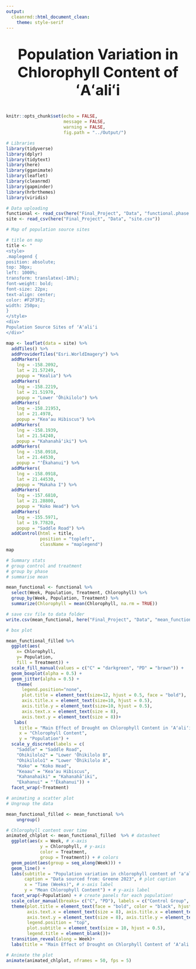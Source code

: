 ```yaml
---
output: 
  cleanrmd::html_document_clean:
    theme: style-serif
---
```


::: {style="text-align: center; font-size: 40px; font-weight: bold"}
Population Variation in Chlorophyll Content of ʻAʻaliʻi
:::

```r
knitr::opts_chunk$set(echo = FALSE, 
                      message = FALSE, 
                      warning = FALSE, 
                      fig.path = "../Output/")
```


```r
# Libraries  
library(tidyverse)
library(dplyr)
library(tidytext)
library(here)
library(gganimate)
library(leaflet)
library(cleanrmd)
library(gapminder)
library(hrbrthemes)
library(viridis)
```

```r
# Data uploading
functional <- read_csv(here("Final_Project", "Data", "functional.phase.data.csv"))
site <- read_csv(here("Final_Project", "Data", "site.csv"))
```

```r
# Map of population source sites

# title on map  
title <- "
<style> 
.maplegend {
position: absolute; 
top: 30px; 
left: 1000%; 
transform: translatex(-10%);
font-weight: bold; 
font-size: 22px; 
text-align: center;
color: #F2F3F2; 
width: 250px;
}
</style> 
<div> 
Population Source Sites of ʻAʻaliʻi 
</div>"

map <- leaflet(data = site) %>% 
  addTiles() %>% 
  addProviderTiles("Esri.WorldImagery") %>% 
  addMarkers(
    lng = -158.2092,
    lat = 21.57249, 
    popup = "Kealia") %>% 
  addMarkers(
    lng = -158.2219,
    lat = 21.51970, 
    popup = "Lower ʻŌhikilolo") %>% 
  addMarkers(
    lng = -158.21953,
    lat = 21.4978, 
    popup = "Keaʻau Hibiscus") %>% 
  addMarkers(
    lng = -158.1939,
    lat = 21.54240, 
    popup = "Kahanahāʻiki") %>% 
  addMarkers(
    lng = -158.0918,
    lat = 21.44530, 
    popup = "ʻĒkahanui") %>% 
  addMarkers(
    lng = -158.0918,
    lat = 21.44530, 
    popup = "Makaha I") %>% 
  addMarkers(
    lng = -157.6810,
    lat = 21.28800, 
    popup = "Koko Head") %>% 
  addMarkers(
    lng = -155.5971,
    lat = 19.77820, 
    popup = "Saddle Road") %>% 
  addControl(html = title, 
             position = "topleft", 
             className = "maplegend")
map

```


```r

# Summary stats  
# group control and treatment
# group by phase
# summarise mean

mean_functional <- functional %>% 
  select(Week, Population, Treatment, Chlorophyll) %>% 
  group_by(Week, Population, Treatment) %>% 
  summarize(Chlorophyll = mean(Chlorophyll, na.rm = TRUE))

# save csv file to data folder
write.csv(mean_functional, here("Final_Project", "Data", "mean_functional.csv"))

```
```r

# box plot  

mean_functional_filled %>%
  ggplot(aes(
    x= Chlorophyll, 
    y= Population, 
    fill = Treatment)) + 
  scale_fill_manual(values = c("C" = "darkgreen", "PD" = "brown")) + 
  geom_boxplot(alpha = 0.5) + 
  geom_jitter(alpha = 0.5) +
    theme(
      legend.position="none",
      plot.title = element_text(size=12, hjust = 0.5, face = "bold"), 
      axis.title.x = element_text(size=10, hjust = 0.5),
      axis.title.y = element_text(size=10, hjust = 0.5),
      axis.text.x = element_text(size = 8), 
      axis.text.y = element_text(size = 8))+
   labs(
     title = "Main Effect of Drought on Chlorophyll Content in ʻAʻaliʻi",
     x = "Chlorophyll Content", 
     y = "Population") + 
  scale_y_discrete(labels = c(
    "Saddle" = "Saddle Road", 
    "Ohikilolo2" = "Lower ʻŌhikilolo B", 
    "Ohikilolo1" = "Lower ʻŌhikilolo A", 
    "Koko" = "Koko Head", 
    "Keaau" = "Keaʻau Hibiscus", 
    "Kahanahaiki" = "Kahanahāʻiki", 
    "Ekahanui" = "ʻĒkahanui")) + 
  facet_wrap(~Treatment)

```

```r
# animating a scatter plot
# Ungroup the data

mean_functional_filled <- mean_functional %>%
    ungroup()

# Chlorophyll content over time
animated_chlplot <- mean_functional_filled  %>% # datasheet
  ggplot(aes(x = Week, # x-axis
             y = Chlorophyll, # y-axis
             color = Treatment,
             group = Treatment)) + # colors
  geom_point(aes(group = seq_along(Week))) +
  geom_line() +
  labs(subtitle = "Population variation in chlorophyll content of ʻaʻaliʻi in response to drought stress over time", # plot subtitle
       caption = "Data sourced from: Greene 2023", # plot caption
       x = "Time (Weeks)", # x-axis label
       y = "Mean Chlorophyll Content") + # y-axis label
  facet_wrap(~Population) + # create panels for each population!
  scale_color_manual(breaks= c("C", "PD"), labels = c("Control Group", "Pulse Drought Group"), values = c("darkgreen", "brown")) + # rename legend variables
  theme(plot.title = element_text(face = "bold", color = "black", hjust = 0.5), # bold title
        axis.text.x = element_text(size = 8), axis.title.x = element_text(size = 10), # adjust x-axis labels
        axis.text.y = element_text(size = 8), axis.title.y = element_text(size = 10),   # adjust y-axis labels
        legend.position = "top", 
        plot.subtitle = element_text(size = 10, hjust = 0.5), 
        legend.title = element_blank())+
  transition_reveal(along = Week)+
  labs(title = "Main Effect of Drought on Chlorphyll Content of ʻAʻaliʻi at Week: {round(frame_along)}") # Display the current Week in the title

# Animate the plot
animate(animated_chlplot, nframes = 50, fps = 5)



```

